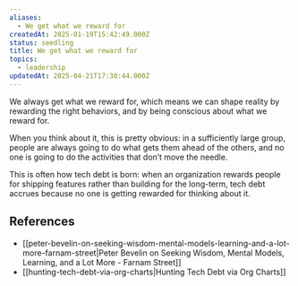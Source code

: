 ```yaml
---
aliases:
  - We get what we reward for
createdAt: 2025-01-19T15:42:49.000Z
status: seedling
title: We get what we reward for
topics:
  - leadership
updatedAt: 2025-04-21T17:30:44.000Z
---
```

We always get what we reward for, which means we can shape reality by rewarding the right behaviors, and by being conscious about what we reward for.

When you think about it, this is pretty obvious: in a sufficiently large group, people are always going to do what gets them ahead of the others, and no one is going to do the activities that don’t move the needle.

This is often how tech debt is born: when an organization rewards people for shipping features rather than building for the long-term, tech debt accrues because no one is getting rewarded for thinking about it.

## References

- [[peter-bevelin-on-seeking-wisdom-mental-models-learning-and-a-lot-more-farnam-street|Peter Bevelin on Seeking Wisdom, Mental Models, Learning, and a Lot More - Farnam Street]]
- [[hunting-tech-debt-via-org-charts|Hunting Tech Debt via Org Charts]]

